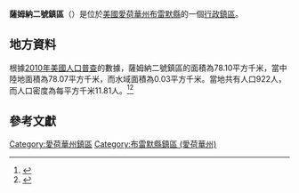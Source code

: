 {{noteTA
|G1=USState
|G2=地名
|G3=Unit
}}
{{Infobox settlement
|official_name            = 薩姆納二號鎮區
|native_name = Sumner No. 2 Township
|settlement_type          = [[行政鎮區|行政鎮區]]
|image_skyline            = 
|imagesize                = 
|image_map                = Map highlighting Sumner No. 2 Township, Bremer County, Iowa.svg
|mapsize                  = 250px
|pushpin_map  =USA Iowa
|pushpin_label = 薩姆納二號鎮區
|pushpin_label_position   = top
|pushpin_map_caption      = 薩姆納二號鎮區在愛荷華州的位置
|subdivision_type         = [[世界政區索引|國家]]
|subdivision_type1        = [[美国州份|州份]]
|subdivision_type2        = [[愛荷華州行政区划|縣]]
|subdivision_name         = [[美国|美国]]
|subdivision_name1        = [[愛荷華州|愛荷華州]]
|subdivision_name2        = [[布雷默縣_(愛荷華州)|布雷默縣]]
|elevation_ft             = 1109
|elevation_m              = 338
|timezone                 = [[北美中部時區|北美中部時區]]
|area_total_km2           = 78.10
|area_land_km2            = 78.07
|area_water_km2           = 0.03
|area_total_sq_mi         = 
|area_land_sq_mi          = 
|area_water_sq_mi         = 
|population_as_of         = [[2010年美國人口普查|2010]]
|population_footnotes     = 
|population_total         = 922
|population_density_km2   = auto
|population_density_sq_mi = auto
|utc_offset               = -6
|coordinates              = {{coord|42|52|17|N|92|07|53|W|type:city_region:US-AL_source:GNS-enwiki|display=inline,title}}
| coor_pinpoint           = 
| coordinates_footnotes   = 
|timezone_DST             = CDT
|utc_offset_DST           = -5
|postal_code_type         = [[美國郵區編號|郵區編號]]
|postal_code              = 
|area_code                = {{link-en|电话区号515|Area code 515|515}}
|blank_name = [[地名信息系统|GNIS ID]]
|blank_info = 468769
}}
'''薩姆納二號鎮區'''（{{lang-en|Sumner No. 2 Township}}）是位於[[美國|美國]][[愛荷華州|愛荷華州]][[布雷默縣_(愛荷華州)|布雷默縣]]的一個[[行政鎮區|行政鎮區]]。

== 地方資料 ==
根據[[2010年美國人口普查|2010年美國人口普查]]的數據，薩姆納二號鎮區的面積為78.10平方千米，當中陸地面積為78.07平方千米，而水域面積為0.03平方千米。當地共有人口922人，而人口密度為每平方千米11.81人。<ref name="GR8">{{cite web|url=http://factfinder2.census.gov|publisher=[[美国人口调查局|美国人口调查局]]|accessdate=2011-05-14|title=American FactFinder|archive-date=2013-09-11|archive-url=https://web.archive.org/web/20130911234518/http://factfinder2.census.gov/|dead-url=no}}</ref><ref>{{cite web|url=https://www.citypopulation.de/en/usa/iowa/admin/|title=USA: Iowa (Counties and Townships) - City Population}}</ref>

== 參考文獻 ==
{{reflist}}

{{布雷默縣 (愛荷華州)}}

{{DEFAULTSORT:Sumner No. 2 Township}}
[[Category:愛荷華州鎮區|Category:愛荷華州鎮區]]
[[Category:布雷默縣鎮區_(愛荷華州)|Category:布雷默縣鎮區 (愛荷華州)]]

{{Iowa-geo-stub}}